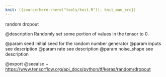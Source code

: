 ```yaml
---
knit: ({source(here::here("tools/knit.R")); knit_man_src})
---
```

random dropout

@description
Randomly set some portion of values in the tensor to 0.

@param seed Initial seed for the random number generator
@param inputs see description
@param rate see description
@param noise_shape see description

@export
@seealso
+ <https://www.tensorflow.org/api_docs/python/tf/keras/random/dropout>
